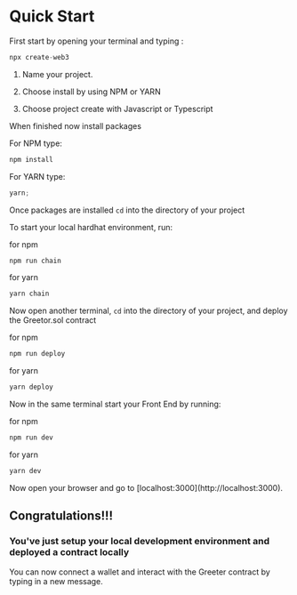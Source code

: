 # Quick Start

First start by opening your terminal and typing :

```jsx
npx create-web3
```

1. Name your project.

2. Choose install by using NPM or YARN

3. Choose project create with Javascript or Typescript

When finished now install packages

For NPM type:

```jsx
npm install
```

For YARN type:

```jsx
yarn;
```

Once packages are installed `cd` into the directory of your project

To start your local hardhat environment, run:

for npm

```jsx
npm run chain
```

for yarn

```jsx
yarn chain
```

Now open another terminal, `cd` into the directory of your project, and deploy the Greetor.sol contract

for npm

```jsx
npm run deploy
```

for yarn

```jsx
yarn deploy
```

Now in the same terminal start your Front End by running:

for npm

```jsx
npm run dev
```

for yarn

```jsx
yarn dev
```


<Callout emoji="🚀">
  Now open your browser and go to [localhost:3000](http://localhost:3000).
</Callout>

## Congratulations!!!

### You've just setup your local development environment and deployed a contract locally

You can now connect a wallet and interact with the Greeter contract by typing in a new message.
